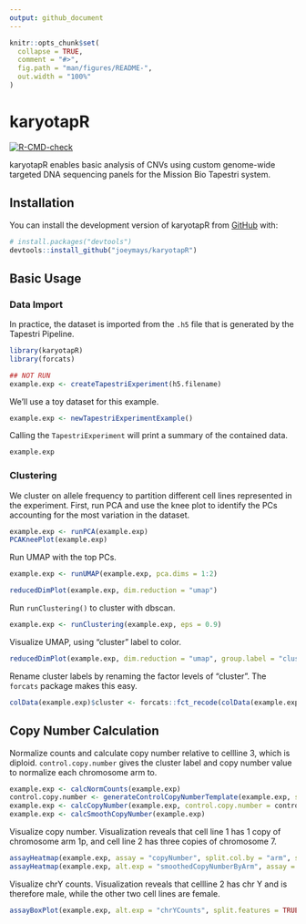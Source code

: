 ```yaml
---
output: github_document
---
```


<!-- README.md is generated from README.Rmd. Please edit that file -->

```r
knitr::opts_chunk$set(
  collapse = TRUE,
  comment = "#>",
  fig.path = "man/figures/README-",
  out.width = "100%"
)
```

# karyotapR

<!-- badges: start -->
[![R-CMD-check](https://github.com/joeymays/karyotapR/actions/workflows/R-CMD-check.yaml/badge.svg)](https://github.com/joeymays/karyotapR/actions/workflows/R-CMD-check.yaml)
<!-- badges: end -->

karyotapR enables basic analysis of CNVs using custom genome-wide targeted DNA sequencing panels for the Mission Bio Tapestri system.

## Installation

You can install the development version of karyotapR from [GitHub](https://github.com/joeymays/karyotapR) with:

``` r
# install.packages("devtools")
devtools::install_github("joeymays/karyotapR")
```

## Basic Usage

### Data Import

In practice, the dataset is imported from the `.h5` file that is generated by the Tapestri Pipeline.
```r
library(karyotapR)
library(forcats)
```

```r
## NOT RUN
example.exp <- createTapestriExperiment(h5.filename)
```

We'll use a toy dataset for this example.

```r
example.exp <- newTapestriExperimentExample()
```

Calling the `TapestriExperiment` will print a summary of the contained data.

```r
example.exp
```

### Clustering

We cluster on allele frequency to partition different cell lines represented in the experiment.
First, run PCA and use the knee plot to identify the PCs accounting for the most variation in the dataset.

```r
example.exp <- runPCA(example.exp)
PCAKneePlot(example.exp)
```

Run UMAP with the top PCs. 

```r
example.exp <- runUMAP(example.exp, pca.dims = 1:2)
```

```r
reducedDimPlot(example.exp, dim.reduction = "umap")
```

Run `runClustering()` to cluster with dbscan.

```r
example.exp <- runClustering(example.exp, eps = 0.9)
```

Visualize UMAP, using "cluster" label to color.

```r
reducedDimPlot(example.exp, dim.reduction = "umap", group.label = "cluster")
```

Rename cluster labels by renaming the factor levels of "cluster". 
The `forcats` package makes this easy.

```r
colData(example.exp)$cluster <- forcats::fct_recode(colData(example.exp)$cluster, cellline1 = "1", cellline2 = "2", cellline3 = "3")
```

## Copy Number Calculation 

Normalize counts and calculate copy number relative to cellline 3, which is diploid. `control.copy.number` gives the cluster label and copy number value to normalize each chromosome arm to. 

```r
example.exp <- calcNormCounts(example.exp)
control.copy.number <- generateControlCopyNumberTemplate(example.exp, sample.feature.label = "cellline3", copy.number = 2)
example.exp <- calcCopyNumber(example.exp, control.copy.number = control.copy.number, sample.feature = "cluster")
example.exp <- calcSmoothCopyNumber(example.exp)
```

Visualize copy number. Visualization reveals that cell line 1 has 1 copy of chromosome arm 1p, and cell line 2 has three copies of chromosome 7.

```r
assayHeatmap(example.exp, assay = "copyNumber", split.col.by = "arm", split.row.by = "cluster", annotate.row.by = "cluster", color.preset = "copy.number")
assayHeatmap(example.exp, alt.exp = "smoothedCopyNumberByArm", assay = "discreteCopyNumber", split.row.by = "cluster", annotate.row.by = "cluster", color.preset = "copy.number")
```

Visualize chrY counts. Visualization reveals that cellline 2 has chr Y and is therefore male, while the other two cell lines are female. 

```r
assayBoxPlot(example.exp, alt.exp = "chrYCounts", split.features = TRUE, split.x.by = "cluster")
```
